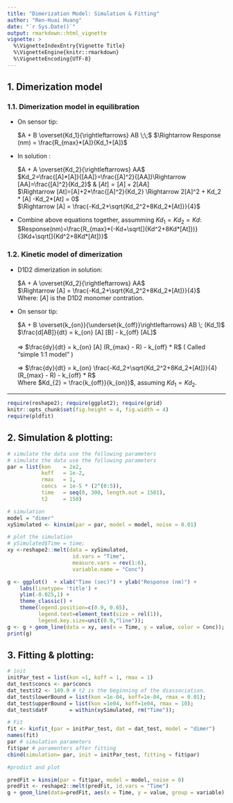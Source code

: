 ```yaml
---
title: "Dimerization Model: Simulation & Fitting"
author: "Ren-Huai Huang"
date: "`r Sys.Date()`"
output: rmarkdown::html_vignette
vignette: >
  %\VignetteIndexEntry{Vignette Title}
  %\VignetteEngine{knitr::rmarkdown}
  %\VignetteEncoding{UTF-8}
---
```

## 1. Dimerization model 
### 1.1. Dimerization model in equilibration

<ul>    
<li>On sensor tip:</li>      
  $A + B \overset{Kd_1}{\rightleftarrows} AB \;\;$   $\Rightarrow Response (nm) = \frac{R_{max}*[A]}{Kd_1+[A]}$   

<li>In solution :</li>     
  $A + A \overset{Kd_2}{\rightleftarrows} AA$  
  $Kd_2=\frac{[A]*[A]}{[AA]}=\frac{[A]^2}{[AA]}\Rightarrow [AA]=\frac{[A]^2}{Kd_2}$ & $[At] = [A] + 2[AA]$    
  $\Rightarrow [At]=[A]+2*\frac{[A]^2}{Kd_2} \Rightarrow 2[A]^2 + Kd_2 * [A] -Kd_2*[At] = 0$     
  $\Rightarrow [A] = \frac{-Kd_2+\sqrt{Kd_2^2+8Kd_2*[At]}}{4}$  

<li>Combine above equations together, assumming $Kd_1 = Kd_2 = Kd$:</li>   
  $Response(nm)=\frac{R_{max}*(-Kd+\sqrt[]{Kd^2+8Kd*[At]})}{3Kd+\sqrt[]{Kd^2+8Kd*[At]}}$     
</ul>    


### 1.2. Kinetic model of dimerization
<ul>
<li>D1D2 dimerization in solution: </li>     
  $A + A \overset{Kd_2}{\rightleftarrows} AA$   
  $\Rightarrow [A] = \frac{-Kd_2+\sqrt{Kd_2^2+8Kd_2*[At]}}{4}$     
  Where: $[A]$ is the D1D2 monomer contration.   
  
<li>On sensor tip: </li>
     
  $A + B \overset{k_{on}}{\underset{k_{off}}\rightleftarrows} AB \; (Kd_1)$    
  $\frac{d[AB]}{dt} = k_{on} [A] [B] - k_{off} [AL]$  <br/>  
  $\Rightarrow$
   $\frac{dy}{dt} = k_{on} [A] (R_{max} - R) - k_{off} * R$      ( Called "simple 1:1 model" )
  
  $\Rightarrow$
   $\frac{dy}{dt} = k_{on} \frac{-Kd_2+\sqrt{Kd_2^2+8Kd_2*[At]}}{4} (R_{max} - R) - k_{off} * R$  
   Where $Kd_{2} = \frac{k_{off}}{k_{on}}$, assuming $Kd_1 = Kd_2$. 
   
</ul>  

-----

```r
require(reshape2); require(ggplot2); require(grid)
knitr::opts_chunk$set(fig.height = 4, fig.width = 4)
require(pldfit)
```

## 2. Simulation & plotting: 
```r
# simulate the data use the following parameters
# simulate the data use the following parameters
par = list(kon    = 2e2, 
           koff   = 1e-2, 
           rmax   = 1,
           concs  = 1e-5 * (2^(0:5)),
           time   = seq(0, 300, length.out = 1501),
           t2     = 150)

# simulation
model = "dimer"
xySimulated <- kinsim(par = par, model = model, noise = 0.01) 

# plot the simulation
# ySimulated$Time = time; 
xy <-reshape2::melt(data = xySimulated, 
                     id.vars = "Time", 
                     measure.vars = rev(1:6), 
                     variable.name = "Conc")

g <- ggplot()  + xlab("Time (sec)") + ylab("Response (nm)") +
    labs(linetype= 'title') + 
    ylim(-0.025,1) + 
    theme_classic() + 
    theme(legend.position=c(0.9, 0.65),
          legend.text=element_text(size = rel(1)),
          legend.key.size=unit(0.9,"line"));
g <- g + geom_line(data = xy, aes(x = Time, y = value, color = Conc));
print(g)

```

## 3. Fitting & plotting: 
```r
# init
initPar_test = list(kon =1, koff = 1, rmax = 1) 
dat_test$concs <- par$concs
dat_test$t2 <- 149.9 # t2 is the beginning of the diassociation. 
dat_test$lowerBound = list(kon =1e-04, koff=1e-04, rmax = 0.01);
dat_test$upperBound = list(kon =1e04, koff=1e04, rmax = 10);
dat_test$datF       = within(xySimulated, rm("Time")); 

# Fit
fit <- kinfit_(par = initPar_test, dat = dat_test, model = "dimer")
names(fit)
par # simulation parameters
fit$par # paramenters after fitting
cbind(simulation= par, init = initPar_test, fitting = fit$par)

#prodict and plot

predFit = kinsim(par = fit$par, model = model, noise = 0) 
predFit <- reshape2::melt(predFit, id.vars = "Time")
g + geom_line(data=predFit, aes(x = Time, y = value, group = variable) ) 
```
